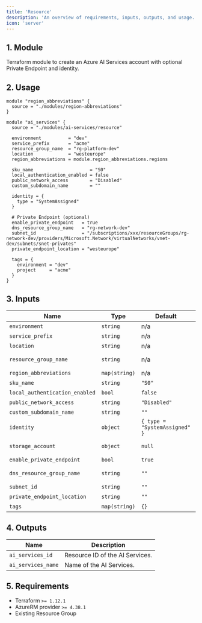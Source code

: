 ```yaml
---
title: 'Resource'
description: 'An overview of requirements, inputs, outputs, and usage.'
icon: 'server'
---
```


## 1. Module
Terraform module to create an Azure AI Services account with optional Private Endpoint and identity.

## 2. Usage
```hcl main.tf
module "region_abbreviations" {
  source = "./modules/region-abbreviations"
}

module "ai_services" {
  source = "./modules/ai-services/resource"

  environment          = "dev"
  service_prefix       = "acme"
  resource_group_name  = "rg-platform-dev"
  location             = "westeurope"
  region_abbreviations = module.region_abbreviations.regions

  sku_name                     = "S0"
  local_authentication_enabled = false
  public_network_access        = "Disabled"
  custom_subdomain_name        = ""

  identity = {
    type = "SystemAssigned"
  }

  # Private Endpoint (optional)
  enable_private_endpoint   = true
  dns_resource_group_name   = "rg-network-dev"
  subnet_id                 = "/subscriptions/xxx/resourceGroups/rg-network-dev/providers/Microsoft.Network/virtualNetworks/vnet-dev/subnets/snet-privates"
  private_endpoint_location = "westeurope"

  tags = {
    environment = "dev"
    project     = "acme"
  }
}
```

## 3. Inputs
| Name | Type | Default | Required | Description |
|------|------|---------|:--------:|-------------|
| `environment` | `string` | n/a | yes | Environment project (dev, qua or prd). |
| `service_prefix` | `string` | n/a | yes | Prefix or name of the project. |
| `location` | `string` | n/a | yes | Azure region. |
| `resource_group_name` | `string` | n/a | yes | Resource group in which to create the AI Services resource. |
| `region_abbreviations` | `map(string)` | n/a | yes | Map of Azure locations to abbreviations. |
| `sku_name` | `string` | `"S0"` | no | AI Services SKU. |
| `local_authentication_enabled` | `bool` | `false` | no | Allow API key authentication. |
| `public_network_access` | `string` | `"Disabled"` | no | Public network access (`Enabled`, `Disabled`). |
| `custom_subdomain_name` | `string` | `""` | no | Optional custom subdomain name. |
| `identity` | `object` | `{ type = "SystemAssigned" }` | no | Managed identity configuration. |
| `storage_account` | `object` | `null` | no | Optional storage account configuration (`storage_account_id`, `identity_client_id`). |
| `enable_private_endpoint` | `bool` | `true` | no | Create a Private Endpoint. |
| `dns_resource_group_name` | `string` | `""` | no | RG with Private DNS Zone `privatelink.cognitiveservices.azure.com`. |
| `subnet_id` | `string` | `""` | no | Subnet ID for the Private Endpoint. |
| `private_endpoint_location` | `string` | `""` | no | Location for the Private Endpoint. |
| `tags` | `map(string)` | `{}` | no | Tags to apply to resources. |

## 4. Outputs
| Name | Description |
|------|-------------|
| `ai_services_id` | Resource ID of the AI Services. |
| `ai_services_name` | Name of the AI Services. |

## 5. Requirements
- Terraform `>= 1.12.1`
- AzureRM provider `>= 4.38.1`
- Existing Resource Group


